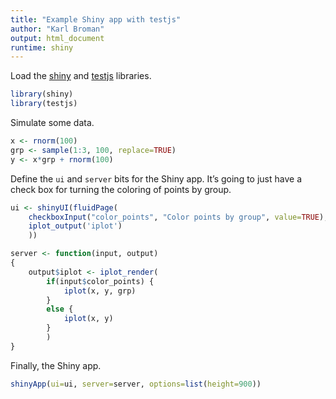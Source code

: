 ```yaml
---
title: "Example Shiny app with testjs"
author: "Karl Broman"
output: html_document
runtime: shiny
---
```


Load the [shiny](http://shiny.rstudio.com/) and
[testjs](https://github.com/kbroman/testjs) libraries.

```r
library(shiny)
library(testjs)
```

Simulate some data.

```r
x <- rnorm(100)
grp <- sample(1:3, 100, replace=TRUE)
y <- x*grp + rnorm(100)
```

Define the `ui` and `server` bits for the Shiny app. It's going to just have a check box for turning the coloring of points by group.

```r
ui <- shinyUI(fluidPage(
    checkboxInput("color_points", "Color points by group", value=TRUE),
    iplot_output('iplot')
    ))

server <- function(input, output)
{
    output$iplot <- iplot_render(
        if(input$color_points) {
            iplot(x, y, grp)
        }
        else {
            iplot(x, y)
        }
        )
}
```

Finally, the Shiny app.

```r
shinyApp(ui=ui, server=server, options=list(height=900))
```
